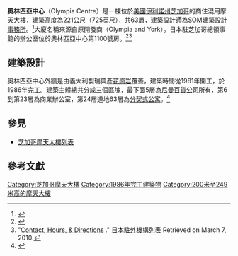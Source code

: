 {{Infobox building
|image              = Olympia Centre 060527.jpg
|image_size         = 200px
|caption            = 
|name               = 奧林匹亞中心<br/>Olympia Centre
|location           = {{USA}}[[芝加哥|芝加哥]]
|latd               = 41.8965
|longd              = -87.6233
|iso_region         = US-IL
|coordinates_display= title
|roof               = 221公尺（725英尺）
|building_type      = 住宅、辦公室
|floor_count        = 63層
|status             = 完工
|start_date         = 1981年
|completion_date    = 1986年
|opening            = 
|architect          = [[SOM建築設計事務所|SOM建築設計事務所]]
}}

'''奧林匹亞中心'''（Olympia Centre）是一棟位於[[美國|美國]][[伊利諾州|伊利諾州]][[芝加哥|芝加哥]]的商住混用摩天大樓，建築高度為221公尺（725英尺），共63層，建築設計師為[[SOM建築設計事務所|SOM建築設計事務所]]。<ref>{{emporis|117196}}</ref>大廈名稱來源自原開發商{{link-en|奧林匹亞與約克公司|Olympia and York}}（Olympia and York）。日本駐芝加哥總領事館的辦公室位於奧林匹亞中心第1100號房。<ref>{{cite web|url= http://www.chicago.us.emb-japan.go.jp/|title= Home Page|publisher= [[日本駐外機構列表|日本駐外機構列表]]|accessdate= January 31, 2009|archive-date= 2019-05-11|archive-url= https://web.archive.org/web/20190511210433/https://www.chicago.us.emb-japan.go.jp/|dead-url= no}}</ref><ref>"[http://www.chicago.us.emb-japan.go.jp/About/contact.html Contact, Hours, & Directions] {{Wayback|url=http://www.chicago.us.emb-japan.go.jp/About/contact.html |date=20170712020537 }}." [[日本駐外機構列表|日本駐外機構列表]] Retrieved on March 7, 2010.</ref>

==建築設計==
奧林匹亞中心外牆是由義大利製瑞典產[[花崗岩|花崗岩]]覆蓋，建築時間從1981年開工，於1986年完工。建築主體總共分成三個區塊，最下面5層為[[尼曼_(百貨公司)|尼曼百貨公司]]所有，第6到第23層為商業辦公室，第24層道地63層為[[分契式公寓|分契式公寓]]。<ref>{{cite web |url=http://skyscraperpage.com/cities/?buildingID=213 |title=Olympia Centre, Chicago |publisher=SkyscraperPage.com |date= |accessdate= |deadurl=yes |archiveurl=https://web.archive.org/web/20071211224622/http://skyscraperpage.com/cities/?buildingID=213 |archivedate=2007-12-11 }}</ref>

==參見==
*[[芝加哥摩天大樓列表|芝加哥摩天大樓列表]]

==參考文獻==
{{reflist}}

[[Category:芝加哥摩天大樓|Category:芝加哥摩天大樓]]
[[Category:1986年完工建築物|Category:1986年完工建築物]]
[[Category:200米至249米高的摩天大樓|Category:200米至249米高的摩天大樓]]